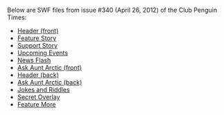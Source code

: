 Below are SWF files from issue #340 (April 26, 2012) of the Club Penguin Times:

*[[Media:News340HeaderFront.swf|Header (front)]]
*[[Media:News340FeatureStory.swf|Feature Story]]
*[[Media:News340SupportStory.swf|Support Story]]
*[[Media:News340UpcomingEvents.swf|Upcoming Events]]
*[[Media:News340NewsFlash.swf|News Flash]]
*[[Media:News340AskAuntArcticFront.swf|Ask Aunt Arctic (front)]]
*[[Media:News340HeaderBack.swf|Header (back)]]
*[[Media:News340AskAuntArcticBack.swf|Ask Aunt Arctic (back)]]
*[[Media:News340JokesAndRiddles.swf|Jokes and Riddles]]
*[[Media:News340SecretOverlay.swf|Secret Overlay]]
*[[Media:News340FeatureMore.swf|Feature More]]
